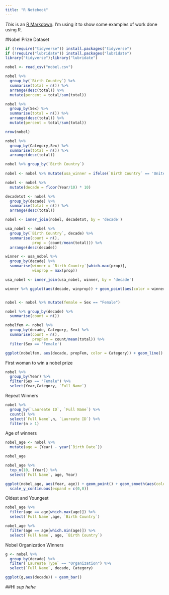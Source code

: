 ```yaml
---
title: "R Notebook"
---
```


_This_ is an [R Markdown](http://rmarkdown.rstudio.com). I'm using it to show some examples of work done using R.

#Nobel Prize Dataset
```r
if (!require("tidyverse")) install.packages("tidyverse")
if (!require("lubridate")) install.packages("lubridate")
library("tidyverse");library("lubridate")
```

```r
nobel <- read_csv("nobel.csv")
```
```r
nobel %>%
  group_by(`Birth Country`) %>%
  summarise(total = n()) %>%
  arrange(desc(total)) %>% 
  mutate(percent = total/sum(total))

nobel %>%
  group_by(Sex) %>%
  summarise(total = n()) %>%
  arrange(desc(total)) %>%
  mutate(percent = total/sum(total))

nrow(nobel)

nobel %>%
  group_by(Category,Sex) %>%
  summarise(total = n()) %>%
  arrange(desc(total))
```

```r
nobel %>% group_by(`Birth Country`)
  
nobel <- nobel %>% mutate(usa_winner = ifelse(`Birth Country` == 'United States of America',1,0))

nobel <- nobel %>% 
  mutate(decade = floor(Year/10) * 10)

decadetot <- nobel %>%
  group_by(decade) %>%
  summarise(total = n()) %>%
  arrange(desc(total))

nobel <- inner_join(nobel, decadetot, by = 'decade')
```

```r
usa_nobel <- nobel %>% 
  group_by(`Birth Country`, decade) %>%
  summarise(count = n(),
            prop = (count/mean(total))) %>%
  arrange(desc(decade))

winner <- usa_nobel %>%
  group_by(decade) %>%
  summarise(winner = `Birth Country`[which.max(prop)],
            winprop = max(prop))

usa_nobel <- inner_join(usa_nobel, winner, by = 'decade')
```

```r
winner %>% ggplot(aes(decade, winprop)) + geom_point(aes(color = winner, size = 100)) + geom_smooth() + scale_y_continuous(limits = c(0,1), expand = c(0,0))



```

```r
nobel <- nobel %>% mutate(female = Sex == "Female")

nobel %>% group_by(decade) %>%
  summarise(count = n())

nobelfem <- nobel %>%
  group_by(decade, Category, Sex) %>%
  summarise(count = n(),
            propFem = count/mean(total)) %>%
  filter(Sex == 'Female')

ggplot(nobelfem, aes(decade, propFem, color = Category)) + geom_line() + geom_point()
```

First woman to win a nobel prize
```r
nobel %>%
  group_by(Year) %>%
  filter(Sex == "Female") %>%
  select(Year,Category, `Full Name`)
```

Repeat Winners

```r
nobel %>%
  group_by(`Laureate ID`, `Full Name`) %>%
  count() %>%
  select(`Full Name`,n, `Laureate ID`) %>%
  filter(n > 1)
```

Age of winners

```r
nobel_age <- nobel %>% 
  mutate(age = (Year) - year(`Birth Date`))

nobel_age

nobel_age %>%
  top_n(10, (Year)) %>%
  select(`Full Name`, age, Year) 

ggplot(nobel_age, aes(Year, age)) + geom_point() + geom_smooth(aes(color = Category)) +
  scale_y_continuous(expand = c(0,0))
```
Oldest and Youngest

```r
nobel_age %>%
  filter(age == age[which.max(age)]) %>%
  select(`Full Name`,age, `Birth Country`)

nobel_age %>%
  filter(age == age[which.min(age)]) %>%
  select(`Full Name`, age, `Birth Country`)
```

Nobel Organization Winners

```r
g <- nobel %>%
  group_by(decade) %>%
  filter(`Laureate Type` == "Organization") %>%
  select(`Full Name`, decade, Category)

ggplot(g,aes(decade)) + geom_bar()
```

##HI _sup_ *hehe*












